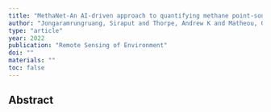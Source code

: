 ```yaml
---
title: "MethaNet-An AI-driven approach to quantifying methane point-source emission from high-resolution 2-D plume imagery"
author: "Jongaramrungruang, Siraput and Thorpe, Andrew K and Matheou, Georgios and Frankenberg, Christian"
type: "article"
year: 2022
publication: "Remote Sensing of Environment"
doi: ""
materials: ""
toc: false
---
```


## Abstract

